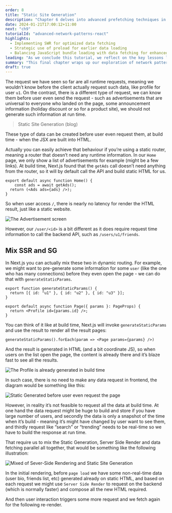 ```yaml
---
order: 8
title: "Static Site Generation"
description: "Chapter 6 delves into advanced prefetching techniques in React applications, using SWR for efficient data fetching. It highlights how to enhance application responsiveness and user experience through strategic data loading and parallel network requests."
date: 2024-01-21T17:00:12+11:00
next: "ch9"
tutorialId: "advanced-network-patterns-react"
highlights:
  - Implementing SWR for optimized data fetching
  - Strategic use of preload for earlier data loading
  - Balancing JavaScript bundle loading with data fetching for enhanced interactivity
leading: "As we conclude this tutorial, we reflect on the key lessons learned and set the stage for exploring server-side technology and its impact on application performance."
summary: "This final chapter wraps up our exploration of network patterns in React. We've covered parallel requests, code splitting, and prefetching to improve performance. Up next, we'll explore server-side technologies to further enhance application performance."
draft: true
---
```


The request we have seen so far are all runtime requests, meaning we wouldn’t know before the client actually request such data, like profile for user `u1`. On the contrast, there is a different type of request, we can know them before user even send the request - such as  advertisements that are universal to everyone who landed on the page, some announcement information (holiday discount or so for a product site), we should not generate such information at run time.

> Static Site Generation (blog)
>

These type of data can be created before user even request them, at build time - when the JSX are built into HTML.

Actually you can easily achieve that behaviour if you’re using a static router, meaning a router that doesn’t need any runtime information. In our `Home` page, we only show a list of advertisements for example (might be a few links). At build time, Next.js found that the `getAds` call doesn’t need anything from the router, so it will by default call the API and build static HTML for us.

```tsx {2}
export default async function Home() {
	const ads = await getAds();
  return (<Ads ads={ads} />);
}
```

So when user access `/`, there is nearly no latency for render the HTML result, just like a static website.

![The Advertisement screen](/tutorials/advanced-network-patterns-react/ch8/ads.png)

However, our `/user/<id>` is a bit different as it does require request time information to call the backend API, such as `/users/u1/friends`.

## Mix SSR and SG

In Next.js you can actually mix these two in dynamic routing. For example, we might want to pre-generate some information for some `user` (like the one who has many connections) before they even open the page - we can do that with `generateStaticParams`.

```tsx
export function generateStaticParams() {
  return [{ id: "u1" }, { id: "u2" }, { id: "u3" }];
}

export default async function Page({ params }: PageProps) {
  return <Profile id={params.id} />;
}
```

You can think of it like at build time, Next.js will invoke ``generateStaticParams`` and use the result to render all the result pages:

```tsx
generateStaticParams().forEach(param => <Page params={params} />)
```

And the result is generated in HTML (and a bit coordinate JS), so when users on the list open the page, the content is already there and it’s blaze fast to see all the results.

![The Profile is already generated in build time](/tutorials/advanced-network-patterns-react/ch8/profile-static-generated.png)

In such case, there is no need to make any data request in frontend, the diagram would be something like this:

![Static Generated before user even request the page](/tutorials/advanced-network-patterns-react/ch8/network-static-generated.png)

However, in reality it’s not feasible to request all the data at build time. At one hand the data request might be huge to build and store if you have large number of users, and secondly the data is only a snapshot of the time when it’s build - meaning it’s might have changed by user want to see them, and thirdly request like “search” or “trending” needs to be real-time so we have to build the response at run time.

That require us to mix the Static Generation, Server Side Render and data fetching parallel all together, that would be something like the following illustration:

![Mixed of Sever-Side Rendering and Static Site Generation](/tutorials/advanced-network-patterns-react/ch8/network-ssr-and-static-generated.png)

In the initial rendering,  before `page load` we have some non-real-time data (user bio, friends list, etc) generated already on static HTML, and based on each request we might use `Server Side Render` to request on the backend (which is normally faster) and compose all the new HTML required.

And then user interaction triggers some more request and we fetch again for the following re-render.
